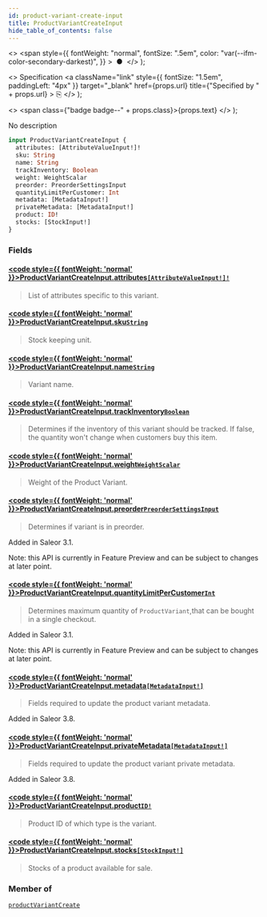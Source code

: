 ```yaml
---
id: product-variant-create-input
title: ProductVariantCreateInput
hide_table_of_contents: false
---
```


  <>
    <span
      style={{
        fontWeight: "normal",
        fontSize: ".5em",
        color: "var(--ifm-color-secondary-darkest)",
      }}
    >
      &nbsp;●&nbsp;
    </span>
  </>
);

  <>
    Specification
    <a
      className="link"
      style={{ fontSize: "1.5em", paddingLeft: "4px" }}
      target="\_blank"
      href={props.url}
      title={"Specified by " + props.url}
    >
      ⎘
    </a>
  </>
);

  <>
    <span class={"badge badge--" + props.class}>{props.text}</span>
  </>
);

No description

```graphql
input ProductVariantCreateInput {
  attributes: [AttributeValueInput!]!
  sku: String
  name: String
  trackInventory: Boolean
  weight: WeightScalar
  preorder: PreorderSettingsInput
  quantityLimitPerCustomer: Int
  metadata: [MetadataInput!]
  privateMetadata: [MetadataInput!]
  product: ID!
  stocks: [StockInput!]
}
```

### Fields

#### [<code style={{ fontWeight: 'normal' }}>ProductVariantCreateInput.<b>attributes</b></code>](#)<Bullet />[`[AttributeValueInput!]!`](../../api-reference/inputs/attribute-value-input) <Badge class="secondary" text="non-null"/> <Badge class="secondary" text="input"/>

> List of attributes specific to this variant.

#### [<code style={{ fontWeight: 'normal' }}>ProductVariantCreateInput.<b>sku</b></code>](#)<Bullet />[`String`](../../api-reference/scalars/string) <Badge class="secondary" text="scalar"/>

> Stock keeping unit.

#### [<code style={{ fontWeight: 'normal' }}>ProductVariantCreateInput.<b>name</b></code>](#)<Bullet />[`String`](../../api-reference/scalars/string) <Badge class="secondary" text="scalar"/>

> Variant name.

#### [<code style={{ fontWeight: 'normal' }}>ProductVariantCreateInput.<b>trackInventory</b></code>](#)<Bullet />[`Boolean`](../../api-reference/scalars/boolean) <Badge class="secondary" text="scalar"/>

> Determines if the inventory of this variant should be tracked. If false, the quantity won't change when customers buy this item.

#### [<code style={{ fontWeight: 'normal' }}>ProductVariantCreateInput.<b>weight</b></code>](#)<Bullet />[`WeightScalar`](../../api-reference/scalars/weight-scalar) <Badge class="secondary" text="scalar"/>

> Weight of the Product Variant.

#### [<code style={{ fontWeight: 'normal' }}>ProductVariantCreateInput.<b>preorder</b></code>](#)<Bullet />[`PreorderSettingsInput`](../../api-reference/inputs/preorder-settings-input) <Badge class="secondary" text="input"/>

> Determines if variant is in preorder.

Added in Saleor 3.1.

Note: this API is currently in Feature Preview and can be subject to changes at later point.

>

#### [<code style={{ fontWeight: 'normal' }}>ProductVariantCreateInput.<b>quantityLimitPerCustomer</b></code>](#)<Bullet />[`Int`](../../api-reference/scalars/int) <Badge class="secondary" text="scalar"/>

> Determines maximum quantity of `ProductVariant`,that can be bought in a single checkout.

Added in Saleor 3.1.

Note: this API is currently in Feature Preview and can be subject to changes at later point.

>

#### [<code style={{ fontWeight: 'normal' }}>ProductVariantCreateInput.<b>metadata</b></code>](#)<Bullet />[`[MetadataInput!]`](../../api-reference/inputs/metadata-input) <Badge class="secondary" text="list"/> <Badge class="secondary" text="input"/>

> Fields required to update the product variant metadata.

Added in Saleor 3.8.

>

#### [<code style={{ fontWeight: 'normal' }}>ProductVariantCreateInput.<b>privateMetadata</b></code>](#)<Bullet />[`[MetadataInput!]`](../../api-reference/inputs/metadata-input) <Badge class="secondary" text="list"/> <Badge class="secondary" text="input"/>

> Fields required to update the product variant private metadata.

Added in Saleor 3.8.

>

#### [<code style={{ fontWeight: 'normal' }}>ProductVariantCreateInput.<b>product</b></code>](#)<Bullet />[`ID!`](../../api-reference/scalars/id) <Badge class="secondary" text="non-null"/> <Badge class="secondary" text="scalar"/>

> Product ID of which type is the variant.

#### [<code style={{ fontWeight: 'normal' }}>ProductVariantCreateInput.<b>stocks</b></code>](#)<Bullet />[`[StockInput!]`](../../api-reference/inputs/stock-input) <Badge class="secondary" text="list"/> <Badge class="secondary" text="input"/>

> Stocks of a product available for sale.

### Member of

[`productVariantCreate`](../../api-reference/mutations/product-variant-create) <Badge class="secondary" text="mutation"/>
